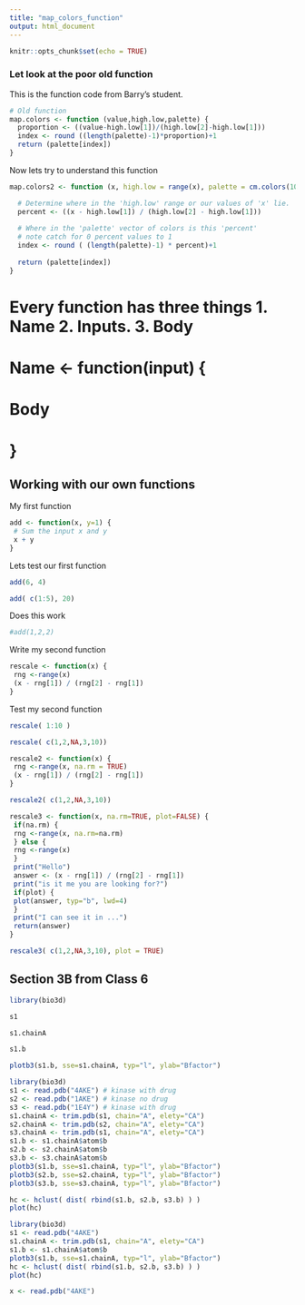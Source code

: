 ```yaml
---
title: "map_colors_function"
output: html_document
---
```


```r
knitr::opts_chunk$set(echo = TRUE)
```

### Let look at the poor old function 

This is the function code from Barry's student. 

```r
# Old function 
map.colors <- function (value,high.low,palette) {
  proportion <- ((value-high.low[1])/(high.low[2]-high.low[1]))
  index <- round ((length(palette)-1)*proportion)+1
  return (palette[index])
}
```

Now lets try to understand this function
```r
map.colors2 <- function (x, high.low = range(x), palette = cm.colors(100)) {

  # Determine where in the 'high.low' range or our values of 'x' lie.  
  percent <- ((x - high.low[1]) / (high.low[2] - high.low[1]))
  
  # Where in the 'palette' vector of colors is this 'percent'
  # note catch for 0 percent values to 1
  index <- round ( (length(palette)-1) * percent)+1
  
  return (palette[index])
}
```

# Every function has three things 1. Name 2. Inputs. 3. Body 
# Name <- function(input) {
# Body 
# }

## Working with our own functions 
My first function 

```r
add <- function(x, y=1) {
 # Sum the input x and y
 x + y
}
```
Lets test our first function 

```r
add(6, 4)
```
```r
add( c(1:5), 20)
```
Does this work 
```r
#add(1,2,2)
```

Write my second function
```r
rescale <- function(x) {
 rng <-range(x)
 (x - rng[1]) / (rng[2] - rng[1])
}
```

Test my second function 
```r
rescale( 1:10 )
```
```r
rescale( c(1,2,NA,3,10))
```

```r
rescale2 <- function(x) {
 rng <-range(x, na.rm = TRUE)
 (x - rng[1]) / (rng[2] - rng[1])
}
```

```r
rescale2( c(1,2,NA,3,10))
```



```r
rescale3 <- function(x, na.rm=TRUE, plot=FALSE) {
 if(na.rm) {
 rng <-range(x, na.rm=na.rm)
 } else {
 rng <-range(x)
 }
 print("Hello")
 answer <- (x - rng[1]) / (rng[2] - rng[1])
 print("is it me you are looking for?")
 if(plot) {
 plot(answer, typ="b", lwd=4)
 }
 print("I can see it in ...")
 return(answer)
}
```

```r
rescale3( c(1,2,NA,3,10), plot = TRUE)
```




## Section 3B from Class 6
```r
library(bio3d)

```
```r
s1
```
```r
s1.chainA
```
```r
s1.b
```
```r
plotb3(s1.b, sse=s1.chainA, typ="l", ylab="Bfactor")

```


```r
library(bio3d)
s1 <- read.pdb("4AKE") # kinase with drug
s2 <- read.pdb("1AKE") # kinase no drug
s3 <- read.pdb("1E4Y") # kinase with drug
s1.chainA <- trim.pdb(s1, chain="A", elety="CA")
s2.chainA <- trim.pdb(s2, chain="A", elety="CA")
s3.chainA <- trim.pdb(s1, chain="A", elety="CA")
s1.b <- s1.chainA$atom$b
s2.b <- s2.chainA$atom$b
s3.b <- s3.chainA$atom$b
plotb3(s1.b, sse=s1.chainA, typ="l", ylab="Bfactor")
plotb3(s2.b, sse=s2.chainA, typ="l", ylab="Bfactor")
plotb3(s3.b, sse=s3.chainA, typ="l", ylab="Bfactor")
```

```r
hc <- hclust( dist( rbind(s1.b, s2.b, s3.b) ) )
plot(hc)
```




```r
library(bio3d)
s1 <- read.pdb("4AKE")
s1.chainA <- trim.pdb(s1, chain="A", elety="CA")
s1.b <- s1.chainA$atom$b
plotb3(s1.b, sse=s1.chainA, typ="l", ylab="Bfactor") 
hc <- hclust( dist( rbind(s1.b, s2.b, s3.b) ) )
plot(hc)
```


```r
x <- read.pdb("4AKE")
```






